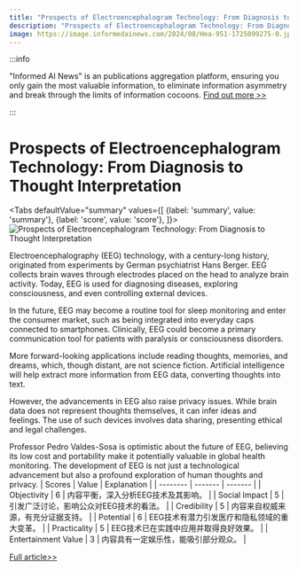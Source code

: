 ```yaml
---
title: "Prospects of Electroencephalogram Technology: From Diagnosis to Thought Interpretation"
description: "Prospects of Electroencephalogram Technology: From Diagnosis to Thought Interpretation"
image: https://image.informedainews.com/2024/08/Hea-951-1725099275-0.jpg
---
```



:::info

"Informed AI News" is an publications aggregation platform, ensuring you only gain the most valuable information, to eliminate information asymmetry and break through the limits of information cocoons.  [Find out more >>](/)

:::

# Prospects of Electroencephalogram Technology: From Diagnosis to Thought Interpretation


<Tabs
	defaultValue="summary"
	values={[
	{label: 'summary', value: 'summary'},
	{label: 'score', value: 'score'},
]}>
<TabItem value="summary">
<img
  src="https://image.informedainews.com/2024/08/Hea-951-1725099275-0.jpg"
  alt="Prospects of Electroencephalogram Technology: From Diagnosis to Thought Interpretation"
/>



Electroencephalography (EEG) technology, with a century-long history, originated from experiments by German psychiatrist Hans Berger. EEG collects brain waves through electrodes placed on the head to analyze brain activity. Today, EEG is used for diagnosing diseases, exploring consciousness, and even controlling external devices.

In the future, EEG may become a routine tool for sleep monitoring and enter the consumer market, such as being integrated into everyday caps connected to smartphones. Clinically, EEG could become a primary communication tool for patients with paralysis or consciousness disorders.

More forward-looking applications include reading thoughts, memories, and dreams, which, though distant, are not science fiction. Artificial intelligence will help extract more information from EEG data, converting thoughts into text.

However, the advancements in EEG also raise privacy issues. While brain data does not represent thoughts themselves, it can infer ideas and feelings. The use of such devices involves data sharing, presenting ethical and legal challenges.

Professor Pedro Valdes-Sosa is optimistic about the future of EEG, believing its low cost and portability make it potentially valuable in global health monitoring. The development of EEG is not just a technological advancement but also a profound exploration of human thoughts and privacy.
</TabItem>
<TabItem value="score">
	| Scores     | Value   | Explanation |
	| -------- | ------- | ------- |
	| Objectivity  | 6    | 内容平衡，深入分析EEG技术及其影响。    |
	| Social Impact | 5     | 引发广泛讨论，影响公众对EEG技术的看法。    |
	| Credibility    | 5    | 内容来自权威来源，有充分证据支持。    |
	| Potential    | 6    | EEG技术有潜力引发医疗和隐私领域的重大变革。    |
	| Practicality    | 5    | EEG技术已在实践中应用并取得良好效果。    |
	| Entertainment Value    | 3    | 内容具有一定娱乐性，能吸引部分观众。    |
</TabItem>
</Tabs>

[Full article>>](https://www.mittrchina.com/news/detail/13706)
